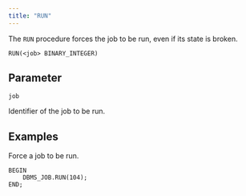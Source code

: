 ```yaml
---
title: "RUN"
---
```


The `RUN` procedure forces the job to be run, even if its state is broken.

```text
RUN(<job> BINARY_INTEGER)
```

## Parameter

`job`

 Identifier of the job to be run.

## Examples

Force a job to be run.

```text
BEGIN
    DBMS_JOB.RUN(104);
END;
```
